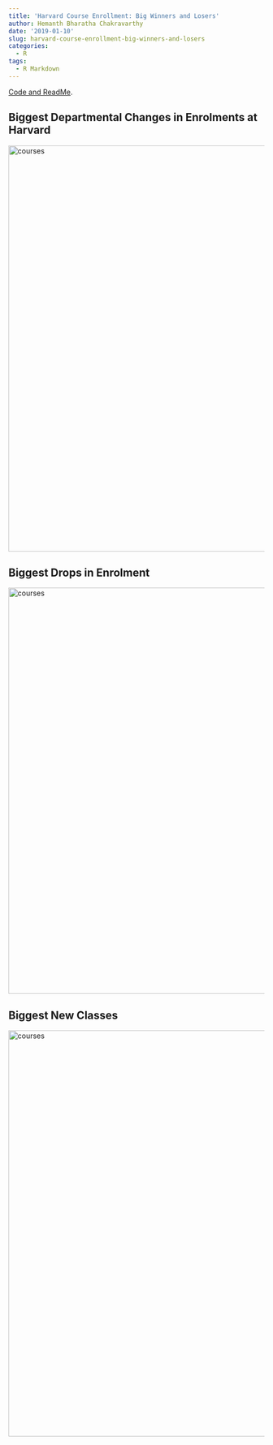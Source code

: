 ```yaml
---
title: 'Harvard Course Enrollment: Big Winners and Losers'
author: Hemanth Bharatha Chakravarthy
date: '2019-01-10'
slug: harvard-course-enrollment-big-winners-and-losers
categories:
  - R
tags:
  - R Markdown
---
```


[Code and ReadMe](https://github.com/b-hemanth/harvard_courses_enrolment_analysis).

## Biggest Departmental Changes in Enrolments at Harvard

<img src="/post/course_enrol.png" alt="courses" width="800"/>

## Biggest Drops in Enrolment

<img src="/post/courses 1.png" alt="courses" width="800"/>

## Biggest New Classes

<img src="/post/c2.png" alt="courses" width="800"/>


